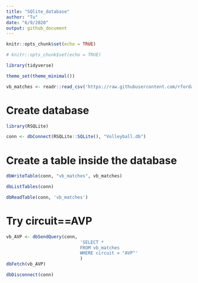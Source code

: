```yaml
---
title: "SQlite_database"
author: "Tu"
date: "6/9/2020"
output: github_document
---
```


```r
knitr::opts_chunk$set(echo = TRUE)
```

```r
# knitr::opts_chunk$set(echo = TRUE)

library(tidyverse)

theme_set(theme_minimal())
```

```r
vb_matches <- readr::read_csv('https://raw.githubusercontent.com/rfordatascience/tidytuesday/master/data/2020/2020-05-19/vb_matches.csv', guess_max = 76000)
```


# Create database
```r
library(RSQLite)
```
```r
conn <- dbConnect(RSQLite::SQLite(), "Volleyball.db")
```

# Create a table inside the database
```r
dbWriteTable(conn, "vb_matches", vb_matches)

dbListTables(conn)
```

```r
dbReadTable(conn, 'vb_matches')
```

# Try circuit==AVP

```r
vb_AVP <- dbSendQuery(conn, 
                            'SELECT *
                            FROM vb_matches
                            WHERE circuit = "AVP"'
                            )
dbFetch(vb_AVP)
```


```r
dbDisconnect(conn)
```




